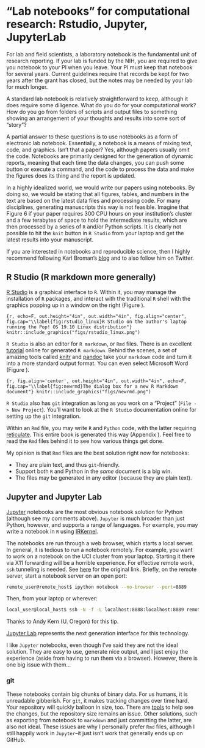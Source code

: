 # "Lab notebooks" for computational research: Rstudio, Jupyter, JupyterLab {#notebooks}

For lab and field scientists, a laboratory notebook is the fundamental unit of research reporting.
If your lab is funded by the NIH, you are required to give you notebook to your PI when you leave.
Your PI must keep that notebook for several years.  Current guidelines require that records be
kept for two years after the grant has closed, but the notes may be needed by your lab for much longer.

A standard lab notebook is relatively straightforward to keep, although it does require some diligence.
What do you do for your computational work?  How do you go from folders of scripts and output files
to something showing an arrangement of your thoughts and results into some sort of "story"?

A partial answer to these questions is to use notebooks as a form of electronic lab notebook.
Essentially, a notebook is a means of mixing text, code, and graphics.  Isn't that a paper?
Yes, although papers usually omit the code.  Notebooks are primarily designed for the generation
of dynamic reports, meaning that each time the data changes, you can push some button or execute a 
command, and the code to process the data and make the figures does its thing and the report is updated.

In a highly idealized world, we would write our papers using notebooks.  By doing so, we would be
stating that all figures, tables, and numbers in the text are based on the latest data files and
processing code.  For many disciplines, generating manuscripts this way is not feasible.  Imagine
that Figure 6 if your paper requires 300 CPU hours on your institution's cluster and a few
terabytes of space to hold the intermediate results, which are then processed by a series of `R` and/or
Python scripts.  It is clearly not possible to hit the `knit` button in `R Studio` from your laptop
and get the latest results into your manuscript.

If you are interested in notebooks and reproducible science, then I highly recommend following Karl
Broman's [blog](https://kbroman.org) and to also follow him on Twitter.

## R Studio (R markdown more generally)

[R Studio](http://rstudio.com) is a graphical interface to `R`.  Within it, you may manage the installation of 
`R` packages, and interact with the traditional `R` shell with the graphics popping up in a window on the right
(Figure \ref{fig:rstudio_linux}).

```{r, echo=F, out.height="4in", out.width="4in", fig.align="center", fig.cap="\\label{fig:rstudio_linux}R Studio on the author's laptop running the Pop! OS 19.10 Linux distribution"}
knitr::include_graphics("figs/rstudio_linux.png")
```

`R Studio` is also an editor for `R markdown`, or `Rmd` files. There is an excellent [tutorial](https://rmarkdown.rstudio.com/)
online for generated `R markdown`.  Behind the scenes, a set of amazing tools called [knitr]() and [pandoc]() take your `markdown`
code and turn it into a more standard output format.  You can even select Microsoft Word (Figure \ref{fig:newrmd}).

```{r, fig.align='center', out.height="4in", out.width="4in", echo=F, fig.cap="\\label{fig:newrmd}The dialog box for a new R Markdown document"}
knitr::include_graphics("figs/newrmd.png")
```

`R Studio` also has `git` integration as long as you work on a "Project" (`File -> New Project`).  You'll want to look at the
`R Studio` documentation online for setting up the `git` integration.

Within an `Rmd` file, you may write `R` and `Python` code, with the latter requiring [reticulate](https://cran.r-project.org/web/packages/reticulate/index.html).  This entire book is generated this way (Appendix \ref{techdetails}).  Feel free to read the `Rmd` files behind it
to see how various things get done.

My opinion is that `Rmd` files are the best solution right now for notebooks:

* They are plain text, and thus `git`-friendly.
* Support both `R` and Python in the *same* document is a big win.
* The files may be generated in any editor (because they are plain text).

## Jupyter and Jupyter Lab

[Jupyter](https://jupyter.org/) notebooks are the most obvious notebook solution for Python (although see my comments above).
`Jupyter` is much broader than just Python, however, and supports a range of languages.  For example, you may write a notebook
in `R` using [IRKernel](https://irkernel.github.io/). 

The notebooks are run through a web browser, which starts a local server.  In general, it is tedious to run a notebook remotely.
For example, you want to work on a notebook on the UCI cluster from your laptop.  Starting it there via X11 forwarding will be a
horrible experience.  For effective remote work, `ssh` tunneling is needed.  See [here](https://coderwall.com/p/ohk6cg/remote-access-to-ipython-notebooks-via-ssh) for the original link.  Briefly, on the remote server, start a notebook server on an open port:

```sh
remote_user@remote_host$ ipython notebook --no-browser --port=8889
```

Then, from your laptop or wherever:

```sh
local_user@local_host$ ssh -N -f -L localhost:8888:localhost:8889 remote_user@remote_host
```

Thanks to Andy Kern (U. Oregon) for this tip.

[Jupyter Lab](https://jupyterlab.readthedocs.io/en/stable/) represents the next generation interface for this technology.

I like `Jupyter` notebooks, even though I've said they are not the ideal solution.  They are easy to use,
generate nice output, and I just enjoy the experience (aside from having to run them via a browser).  However,
there is one big issue with them...

### git

These notebooks contain big chunks of binary data.  For us humans, it is unreadable gibberish.  For `git`, it makes
tracking changes over time hard.  Your repository will quickly balloon in size, too. There are [tools](https://nbdime.readthedocs.io/en/latest/)
to help see the changes, but the repository size remains an issue.  Other solutions, such as exporting from notebook
to `markdown` and just committing the latter, are also not ideal.  These issues are why I personally prefer `Rmd` files,
although I still happily work in `Jupyter`--it just isn't work that generally ends up on GitHub.
